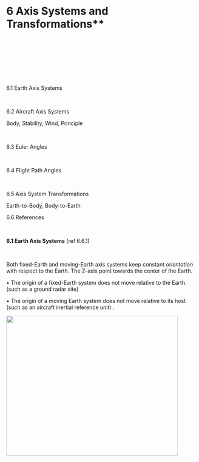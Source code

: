 # 6 Axis Systems and Transformations**

** **

** **

** **

 

6.1 Earth Axis Systems

 

6.2 Aircraft Axis Systems

Body, Stability, Wind, Principle

 

6.3 Euler Angles

 

6.4 Flight Path Angles

 

6.5 Axis System Transformations

Earth-to-Body, Body-to-Earth

6.6 References

 

**6.1 Earth Axis Systems** (ref 6.6.1)

** **

Both fixed-Earth and moving-Earth axis systems keep constant *orientation* with respect to the Earth. The Z-axis point towards the center of the Earth.

• The origin of a fixed-Earth system does not move relative to the Earth. (such as a ground radar site)

• The origin of a moving Earth system does not move relative to its host (such as an aircraft inertial reference unit) .

![][06001] 

  [06001]: media/06/image1.png {width="4.709027777777778in" height="3.839583333333333in"}
